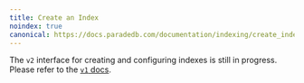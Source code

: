 ```yaml
---
title: Create an Index
noindex: true
canonical: https://docs.paradedb.com/documentation/indexing/create_index
---
```


The `v2` interface for creating and configuring indexes is still in progress. Please refer to the [`v1` docs](/documentation/indexing/create_index).
